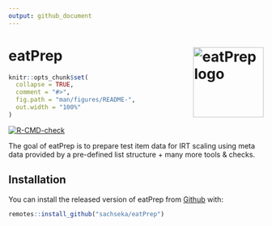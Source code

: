 ```yaml
---
output: github_document
---
```


<!-- README.md is generated from README.Rmd. Please edit that file -->

# eatPrep <a href="https://sachseka.github.io/eatPrep/"><img src="man/figures/logo.png" align="right" height="139" alt="eatPrep logo" /></a>

```r
knitr::opts_chunk$set(
  collapse = TRUE,
  comment = "#>",
  fig.path = "man/figures/README-",
  out.width = "100%"
)
```



<!-- badges: start -->
  [![R-CMD-check](https://github.com/sachseka/eatPrep/workflows/R-CMD-check/badge.svg)](https://github.com/sachseka/eatPrep/actions)
<!-- badges: end -->

The goal of eatPrep is to prepare test item data for IRT scaling using meta data provided by a pre-defined list structure + many more tools & checks.


## Installation

You can install the released version of eatPrep from [Github](https://github.com/sachseka/eatPrep) with: 

``` r
remotes::install_github("sachseka/eatPrep")
```

